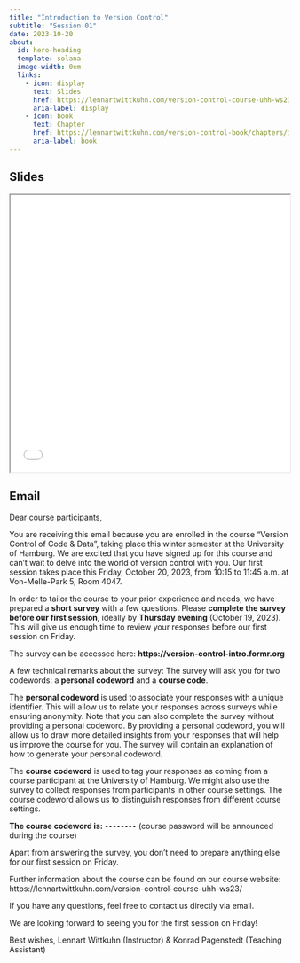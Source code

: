 ```yaml
---
title: "Introduction to Version Control"
subtitle: "Session 01"
date: 2023-10-20
about:
  id: hero-heading
  template: solana
  image-width: 0em
  links:
    - icon: display
      text: Slides
      href: https://lennartwittkuhn.com/version-control-course-uhh-ws23/sessions/slides_session01.html
      aria-label: display
    - icon: book
      text: Chapter
      href: https://lennartwittkuhn.com/version-control-book/chapters/intro-version-control.html
      aria-label: book
---
```


::: {#hero-heading}
:::

## Slides

```{=html}
<iframe width="100%" height=500 src="slides_session01.html"></iframe>
```

## Email

Dear course participants,

You are receiving this email because you are enrolled in the course "Version Control of Code & Data", taking place this winter semester at the University of Hamburg.
We are excited that you have signed up for this course and can't wait to delve into the world of version control with you.
Our first session takes place this Friday, October 20, 2023, from 10:15 to 11:45 a.m. at Von-Melle-Park 5, Room 4047.

In order to tailor the course to your prior experience and needs, we have prepared a **short survey** with a few questions.
Please **complete the survey before our first session**, ideally by **Thursday evening** (October 19, 2023).
This will give us enough time to review your responses before our first session on Friday.

The survey can be accessed here: **https://version-control-intro.formr.org**

A few technical remarks about the survey:
The survey will ask you for two codewords: a **personal codeword** and a **course code**.

The **personal codeword** is used to associate your responses with a unique identifier.
This will allow us to relate your responses across surveys while ensuring anonymity.
Note that you can also complete the survey without providing a personal codeword.
By providing a personal codeword, you will allow us to draw more detailed insights from your responses that will help us improve the course for you.
The survey will contain an explanation of how to generate your personal codeword.

The **course codeword** is used to tag your responses as coming from a course participant at the University of Hamburg.
We might also use the survey to collect responses from participants in other course settings.
The course codeword allows us to distinguish responses from different course settings.

**The course codeword is: `--------`** (course password will be announced during the course)

Apart from answering the survey, you don't need to prepare anything else for our first session on Friday.

Further information about the course can be found on our course website: https://lennartwittkuhn.com/version-control-course-uhh-ws23/

If you have any questions, feel free to contact us directly via email.

We are looking forward to seeing you for the first session on Friday!

Best wishes,
Lennart Wittkuhn (Instructor) & Konrad Pagenstedt (Teaching Assistant)